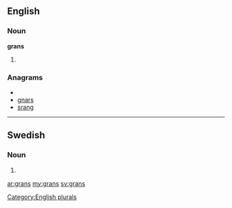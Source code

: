 ==English==

===Noun===
'''grans'''

# {{plural of|[[gran]]}}

===Anagrams===
* {{alphagram|agnrs}}
* [[gnars#English|gnars]]
* [[srang#English|srang]]

[[Category:English plurals]]

----

==Swedish==

===Noun===
{{infl|sv|noun form}}

# {{sv-noun-form-indef-gen|gran}}

[[ar:grans]]
[[my:grans]]
[[sv:grans]]